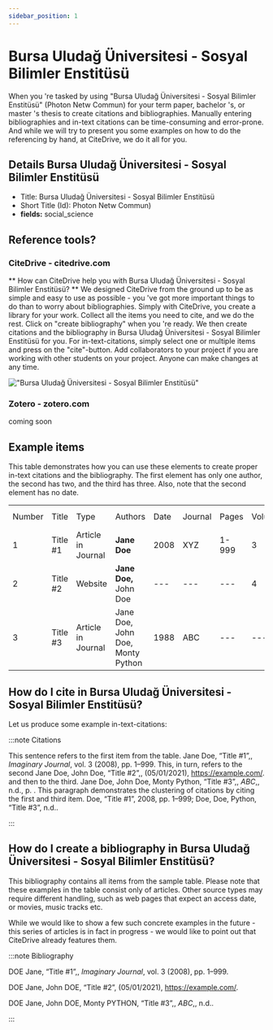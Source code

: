 ```yaml
---
sidebar_position: 1
---
```


# Bursa Uludağ Üniversitesi - Sosyal Bilimler Enstitüsü

When you 're tasked by using "Bursa Uludağ Üniversitesi - Sosyal Bilimler Enstitüsü" (Photon Netw Commun) for your term paper, bachelor 's, or master 's thesis to create citations and bibliographies.
Manually entering bibliographies and in-text citations can be time-consuming and error-prone. And while we will try to present you some examples on how to do the referencing by hand, at CiteDrive, we do it all for you.

## Details  Bursa Uludağ Üniversitesi - Sosyal Bilimler Enstitüsü
* Title: Bursa Uludağ Üniversitesi - Sosyal Bilimler Enstitüsü
* Short Title (Id): Photon Netw Commun)
* **fields:** social_science

## Reference tools?
### CiteDrive - citedrive.com
** How can CiteDrive help you with Bursa Uludağ Üniversitesi - Sosyal Bilimler Enstitüsü? **
We designed CiteDrive from the ground up to be as simple and easy to use as possible - you 've got more important things to do than to worry about bibliographies. Simply with CiteDrive, you create a library for your work. Collect all the items you need to cite, and we do the rest. Click on "create bibliography" when you 're ready. We then create citations and the bibliography in Bursa Uludağ Üniversitesi - Sosyal Bilimler Enstitüsü for you. For in-text-citations, simply select one or multiple items and press on the "cite"-button. Add collaborators to your project if you are working with other students on your project. Anyone can make changes at any time.


!["Bursa Uludağ Üniversitesi - Sosyal Bilimler Enstitüsü"](images/bursa-uludag-universitesi--sosyal-bilimler-enstitusu.svg "Choose Bursa Uludağ Üniversitesi - Sosyal Bilimler Enstitüsü in the CiteDrive App")

### Zotero - zotero.com

coming soon

## Example items

This table demonstrates how you can use these elements to create proper in-text citations and the bibliography. The first element has only one author, the second has two, and the third has three. Also, note that the second element has no date.


<table>
  <tr>
   <td>Number
   </td>
   <td>Title
   </td>
   <td>Type
   </td>
   <td>Authors
   </td>
   <td>Date
   </td>
   <td>Journal
   </td>
   <td>Pages
   </td>
   <td>Volume
   </td>
   <td>Issue
   </td>
   <td>Access Date
   </td>
  </tr>
  <tr>
   <td>1
   </td>
   <td>Title #1
   </td>
   <td>Article in Journal
   </td>
   <td><strong>Jane Doe</strong>
   </td>
   <td>2008
   </td>
   <td>XYZ
   </td>
   <td>1-999
   </td>
   <td>3
   </td>
   <td>2
   </td>
   <td>--
   </td>
  </tr>
  <tr>
   <td>
2
   </td>
   <td>Title #2
   </td>
   <td>Website
   </td>
   <td><strong>Jane Doe, </strong>John Doe
   </td>
   <td>---
   </td>
   <td>---
   </td>
   <td>---
   </td>
   <td>4
   </td>
   <td>---
   </td>
   <td>2020-05-01
   </td>
  </tr>
  <tr>
   <td>3
   </td>
   <td>Title #3
   </td>
   <td>Article in Journal
   </td>
   <td>Jane Doe, John Doe, Monty Python
   </td>
   <td>1988
   </td>
   <td>ABC
   </td>
   <td>---
   </td>
   <td>---
   </td>
   <td>16
   </td>
   <td>---
   </td>
  </tr>
</table>



## How do I cite in  Bursa Uludağ Üniversitesi - Sosyal Bilimler Enstitüsü?

Let us produce some example in-text-citations:

:::note Citations


This sentence refers to the first item from the table. Jane Doe, “Title #1”,, <i>Imaginary Journal</i>, vol. 3 (2008), pp. 1–999. This, in turn, refers to the second Jane Doe, John  Doe, “Title #2”,, (05/01/2021), https://example.com/.
and then to the third.  Jane Doe, John Doe, Monty Python, “Title #3”,, <i>ABC</i>,, n.d., p. .
This paragraph demonstrates the clustering of citations by citing the first and third item. Doe, “Title #1”, 2008, pp. 1–999; Doe, Doe, Python, “Title #3”, n.d..

:::

## How do I create a bibliography in Bursa Uludağ Üniversitesi - Sosyal Bilimler Enstitüsü?

This bibliography contains all items from the sample table. Please note that these examples in the table consist only of articles. Other source types may require different handling, such as web pages that expect an access date, or movies, music tracks etc.

While we would like to show a few such concrete examples in the future - this series of articles is in fact in progress - we would like to point out that CiteDrive already features them.

:::note Bibliography

DOE Jane, “Title #1”,, <i>Imaginary Journal</i>, vol. 3 (2008), pp. 1–999.

DOE Jane, John  DOE, “Title #2”, (05/01/2021), https://example.com/.

DOE Jane, John DOE, Monty PYTHON, “Title #3”,, <i>ABC</i>,, n.d..



:::


        